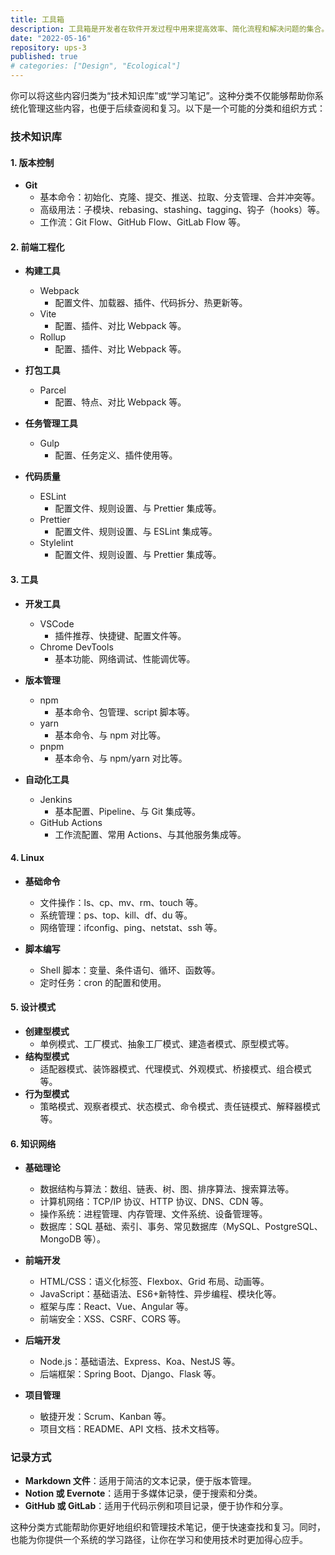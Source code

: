 ```yaml
---
title: 工具箱
description: 工具箱是开发者在软件开发过程中用来提高效率、简化流程和解决问题的集合。是前端工程化相关工具、Git、Linux、设计模式等方面的简要介绍。
date: "2022-05-16"
repository: ups-3
published: true
# categories: ["Design", "Ecological"]
---
```


你可以将这些内容归类为“技术知识库”或“学习笔记”。这种分类不仅能够帮助你系统化管理这些内容，也便于后续查阅和复习。以下是一个可能的分类和组织方式：

### 技术知识库

#### 1. 版本控制

- **Git**
  - 基本命令：初始化、克隆、提交、推送、拉取、分支管理、合并冲突等。
  - 高级用法：子模块、rebasing、stashing、tagging、钩子（hooks）等。
  - 工作流：Git Flow、GitHub Flow、GitLab Flow 等。

#### 2. 前端工程化

- **构建工具**

  - Webpack
    - 配置文件、加载器、插件、代码拆分、热更新等。
  - Vite
    - 配置、插件、对比 Webpack 等。
  - Rollup
    - 配置、插件、对比 Webpack 等。

- **打包工具**

  - Parcel
    - 配置、特点、对比 Webpack 等。

- **任务管理工具**

  - Gulp
    - 配置、任务定义、插件使用等。

- **代码质量**
  - ESLint
    - 配置文件、规则设置、与 Prettier 集成等。
  - Prettier
    - 配置文件、规则设置、与 ESLint 集成等。
  - Stylelint
    - 配置文件、规则设置、与 Prettier 集成等。

#### 3. 工具

- **开发工具**

  - VSCode
    - 插件推荐、快捷键、配置文件等。
  - Chrome DevTools
    - 基本功能、网络调试、性能调优等。

- **版本管理**

  - npm
    - 基本命令、包管理、script 脚本等。
  - yarn
    - 基本命令、与 npm 对比等。
  - pnpm
    - 基本命令、与 npm/yarn 对比等。

- **自动化工具**
  - Jenkins
    - 基本配置、Pipeline、与 Git 集成等。
  - GitHub Actions
    - 工作流配置、常用 Actions、与其他服务集成等。

#### 4. Linux

- **基础命令**

  - 文件操作：ls、cp、mv、rm、touch 等。
  - 系统管理：ps、top、kill、df、du 等。
  - 网络管理：ifconfig、ping、netstat、ssh 等。

- **脚本编写**
  - Shell 脚本：变量、条件语句、循环、函数等。
  - 定时任务：cron 的配置和使用。

#### 5. 设计模式

- **创建型模式**
  - 单例模式、工厂模式、抽象工厂模式、建造者模式、原型模式等。
- **结构型模式**
  - 适配器模式、装饰器模式、代理模式、外观模式、桥接模式、组合模式等。
- **行为型模式**
  - 策略模式、观察者模式、状态模式、命令模式、责任链模式、解释器模式等。

#### 6. 知识网络

- **基础理论**

  - 数据结构与算法：数组、链表、树、图、排序算法、搜索算法等。
  - 计算机网络：TCP/IP 协议、HTTP 协议、DNS、CDN 等。
  - 操作系统：进程管理、内存管理、文件系统、设备管理等。
  - 数据库：SQL 基础、索引、事务、常见数据库（MySQL、PostgreSQL、MongoDB 等）。

- **前端开发**

  - HTML/CSS：语义化标签、Flexbox、Grid 布局、动画等。
  - JavaScript：基础语法、ES6+新特性、异步编程、模块化等。
  - 框架与库：React、Vue、Angular 等。
  - 前端安全：XSS、CSRF、CORS 等。

- **后端开发**

  - Node.js：基础语法、Express、Koa、NestJS 等。
  - 后端框架：Spring Boot、Django、Flask 等。

- **项目管理**
  - 敏捷开发：Scrum、Kanban 等。
  - 项目文档：README、API 文档、技术文档等。

### 记录方式

- **Markdown 文件**：适用于简洁的文本记录，便于版本管理。
- **Notion 或 Evernote**：适用于多媒体记录，便于搜索和分类。
- **GitHub 或 GitLab**：适用于代码示例和项目记录，便于协作和分享。

这种分类方式能帮助你更好地组织和管理技术笔记，便于快速查找和复习。同时，也能为你提供一个系统的学习路径，让你在学习和使用技术时更加得心应手。
